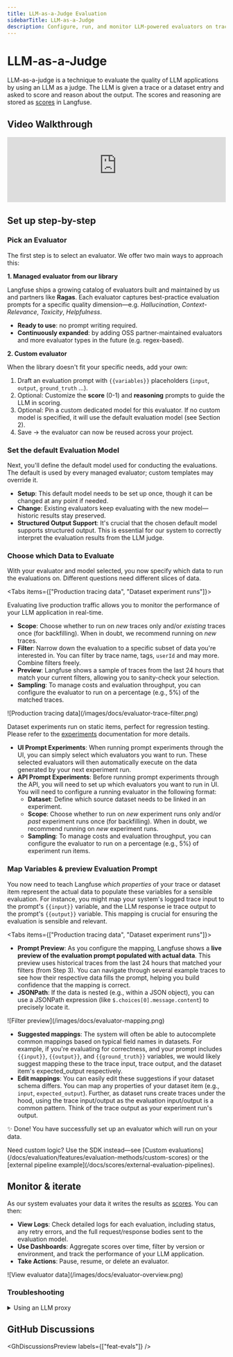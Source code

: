 ```yaml
---
title: LLM-as-a-Judge Evaluation
sidebarTitle: LLM-as-a-Judge
description: Configure, run, and monitor LLM-powered evaluators on traces and dataset experiments.
---
```


# LLM-as-a-Judge

LLM-as-a-judge is a technique to evaluate the quality of LLM applications by using an LLM as a judge. The LLM is given a trace or a dataset entry and asked to score and reason about the output. The scores and reasoning are stored as [scores](/docs/scores/data-model) in Langfuse.

## Video Walkthrough

<iframe
  width="100%"
  className="aspect-video rounded border mt-6"
  src="https://www.youtube-nocookie.com/embed/KTRz9Tv4CEE"
  title="Langfuse Evaluator Library"
  frameBorder="0"
  allow="accelerometer; autoplay; clipboard-write; encrypted-media; gyroscope; picture-in-picture"
  allowFullScreen
></iframe>

## Set up step-by-step

<Steps>

### Pick an Evaluator

The first step is to select an evaluator. We offer two main ways to approach this:

**1. Managed evaluator from our library**

Langfuse ships a growing catalog of evaluators built and maintained by us and partners like **Ragas**. Each evaluator captures best-practice evaluation prompts for a specific quality dimension—e.g. _Hallucination_, _Context-Relevance_, _Toxicity_, _Helpfulness_.

- **Ready to use**: no prompt writing required.
- **Continuously expanded**: by adding OSS partner-maintained evaluators and more evaluator types in the future (e.g. regex-based).

**2. Custom evaluator**

When the library doesn't fit your specific needs, add your own:

1. Draft an evaluation prompt with `{{variables}}` placeholders (`input`, `output`, `ground_truth` …).
2. Optional: Customize the **score** (0-1) and **reasoning** prompts to guide the LLM in scoring.
3. Optional: Pin a custom dedicated model for this evaluator. If no custom model is specified, it will use the default evaluation model (see Section 2).
4. Save → the evaluator can now be reused across your project.

### Set the default Evaluation Model

Next, you'll define the default model used for conducting the evaluations. The default is used by every managed evaluator; custom templates may override it.

- **Setup**: This default model needs to be set up once, though it can be changed at any point if needed.
- **Change**: Existing evaluators keep evaluating with the new model—historic results stay preserved.
- **Structured Output Support**: It's crucial that the chosen default model supports structured output. This is essential for our system to correctly interpret the evaluation results from the LLM judge.

### Choose which Data to Evaluate

With your evaluator and model selected, you now specify which data to run the evaluations on. Different questions need different slices of data.

<Tabs items={["Production tracing data", "Dataset experiment runs"]}>
<Tab>

Evaluating live production traffic allows you to monitor the performance of your LLM application in real-time.

- **Scope**: Choose whether to run on _new_ traces only and/or _existing_ traces once (for backfilling). When in doubt, we recommend running on _new_ traces.
- **Filter**: Narrow down the evaluation to a specific subset of data you're interested in. You can filter by trace name, tags, `userId` and may more. Combine filters freely.
- **Preview**: Langfuse shows a sample of traces from the last 24 hours that match your current filters, allowing you to sanity-check your selection.
- **Sampling**: To manage costs and evaluation throughput, you can configure the evaluator to run on a percentage (e.g., 5%) of the matched traces.

<Frame border className="mt-2">
  ![Production tracing data](/images/docs/evaluator-trace-filter.png)
</Frame>

</Tab>
<Tab>

Dataset experiments run on static items, perfect for regression testing. Please refer to the [experiments](/docs/datasets/prompt-experiments) documentation for more details.

- **UI Prompt Experiments**: When running prompt experiments through the UI, you can simply select which evaluators you want to run. These selected evaluators will then automatically execute on the data generated by your next experiment run.
- **API Prompt Experiments**: Before running prompt experiments through the API, you will need to set up which evaluators you want to run in UI. You will need to configure a running evaluator in the following format:
  - **Dataset**: Define which source dataset needs to be linked in an experiment.
  - **Scope**: Choose whether to run on _new_ experiment runs only and/or _past_ experiment runs once (for backfilling). When in doubt, we recommend running on _new_ experiment runs.
  - **Sampling**: To manage costs and evaluation throughput, you can configure the evaluator to run on a percentage (e.g., 5%) of experiment run items.

</Tab>
</Tabs>

### Map Variables & preview Evaluation Prompt

You now need to teach Langfuse _which properties_ of your trace or dataset item represent the actual data to populate these variables for a sensible evaluation. For instance, you might map your system's logged trace input to the prompt's `{{input}}` variable, and the LLM response ie trace output to the prompt's `{{output}}` variable. This mapping is crucial for ensuring the evaluation is sensible and relevant.

<Tabs items={["Production tracing data", "Dataset experiment runs"]}>
<Tab>

- **Prompt Preview**: As you configure the mapping, Langfuse shows a **live preview of the evaluation prompt populated with actual data**. This preview uses historical traces from the last 24 hours that matched your filters (from Step 3). You can navigate through several example traces to see how their respective data fills the prompt, helping you build confidence that the mapping is correct.
- **JSONPath**: If the data is nested (e.g., within a JSON object), you can use a JSONPath expression (like `$.choices[0].message.content`) to precisely locate it.

<Frame border className="mt-2">
  ![Filter preview](/images/docs/evaluator-mapping.png)
</Frame>

</Tab>
<Tab>

- **Suggested mappings**: The system will often be able to autocomplete common mappings based on typical field names in datasets. For example, if you're evaluating for correctness, and your prompt includes `{{input}}`, `{{output}}`, and `{{ground_truth}}` variables, we would likely suggest mapping these to the trace input, trace output, and the dataset item's expected_output respectively.
- **Edit mappings**: You can easily edit these suggestions if your dataset schema differs. You can map any properties of your dataset item (e.g., `input`, `expected_output`). Further, as dataset runs create traces under the hood, using the trace input/output as the evaluation input/output is a common pattern. Think of the trace output as your experiment run's output.

</Tab>
</Tabs>

</Steps>

✨ Done! You have successfully set up an evaluator which will run on your data.

<Callout type="info">
  Need custom logic? Use the SDK instead—see [Custom
  evaluations](/docs/evaluation/features/evaluation-methods/custom-scores) or the [external pipeline
  example](/docs/scores/external-evaluation-pipelines).
</Callout>

## Monitor & iterate

As our system evaluates your data it writes the results as [scores](/docs/scores/data-model). You can then:

- **View Logs**: Check detailed logs for each evaluation, including status, any retry errors, and the full request/response bodies sent to the evaluation model.
- **Use Dashboards**: Aggregate scores over time, filter by version or environment, and track the performance of your LLM application.
- **Take Actions**: Pause, resume, or delete an evaluator.

<Frame border className="mt-2">
  ![View evaluator data](/images/docs/evaluator-overview.png)
</Frame>

### Troubleshooting

<details>
<summary>Using an LLM proxy</summary>

You can use an LLM proxy to power LLM-as-a-judge in Langfuse. Please create an LLM API Key in the project settings and set the base URL to resolve to your proxy's host. The proxy must accept the API format of one of our adapters and support tool calling.

For OpenAI compatible proxies, here is an example tool calling request that must be handled by the proxy in OpenAI format to support LLM-as-a-judge in Langfuse:

```bash
curl -X POST 'https://<host set in project settings>/chat/completions' \
-H 'accept: application/json' \
-H 'content-type: application/json' \
-H 'authorization: Bearer <api key entered in project settings>' \
-H 'x-test-header-1: <custom header set in project settings>' \
-H 'x-test-header-2: <custom header set in project settings>' \
-d '{
  "model": "<model set in project settings>",
  "temperature": 0,
  "top_p": 1,
  "frequency_penalty": 0,
  "presence_penalty": 0,
  "max_tokens": 256,
  "n": 1,
  "stream": false,
  "tools": [
    {
      "type": "function",
      "function": {
        "name": "extract",
        "parameters": {
          "type": "object",
          "properties": {
            "score": {
              "type": "string"
            },
            "reasoning": {
              "type": "string"
            }
          },
          "required": [
            "score",
            "reasoning"
          ],
          "additionalProperties": false,
          "$schema": "http://json-schema.org/draft-07/schema#"
        }
      }
    }
  ],
  "tool_choice": {
    "type": "function",
    "function": {
      "name": "extract"
    }
  },
  "messages": [
    {
      "role": "user",
      "content": "Evaluate the correctness of the generation on a continuous scale from 0 to 1. A generation can be considered correct (Score: 1) if it includes all the key facts from the ground truth and if every fact presented in the generation is factually supported by the ground truth or common sense.\n\nExample:\nQuery: Can eating carrots improve your vision?\nGeneration: Yes, eating carrots significantly improves your vision, especially at night. This is why people who eat lots of carrots never need glasses. Anyone who tells you otherwise is probably trying to sell you expensive eyewear or does not want you to benefit from this simple, natural remedy. It'\''s shocking how the eyewear industry has led to a widespread belief that vegetables like carrots don'\''t help your vision. People are so gullible to fall for these money-making schemes.\nGround truth: Well, yes and no. Carrots won'\''t improve your visual acuity if you have less than perfect vision. A diet of carrots won'\''t give a blind person 20/20 vision. But, the vitamins found in the vegetable can help promote overall eye health. Carrots contain beta-carotene, a substance that the body converts to vitamin A, an important nutrient for eye health.  An extreme lack of vitamin A can cause blindness. Vitamin A can prevent the formation of cataracts and macular degeneration, the world'\''s leading cause of blindness. However, if your vision problems aren'\''t related to vitamin A, your vision won'\''t change no matter how many carrots you eat.\nScore: 0.1\nReasoning: While the generation mentions that carrots can improve vision, it fails to outline the reason for this phenomenon and the circumstances under which this is the case. The rest of the response contains misinformation and exaggerations regarding the benefits of eating carrots for vision improvement. It deviates significantly from the more accurate and nuanced explanation provided in the ground truth.\n\n\n\nInput:\nQuery: {{query}}\nGeneration: {{generation}}\nGround truth: {{ground_truth}}\n\n\nThink step by step."
    }
  ]
}'
```

</details>

## GitHub Discussions


<GhDiscussionsPreview labels={["feat-evals"]} />
